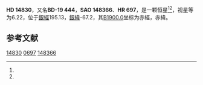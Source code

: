 {{Starbox begin
| name = HD 14830
}}
{{Starbox observe
| epoch = [[J2000.0|J2000.0]]
| constell = {{星座名待查}}<ref name=SIMBAD>{{cite web
 | url=http://simbad.u-strasbg.fr/simbad/sim-id?Ident=HR+697
 | title =Pulsating variable Star
 | publisher=Centre de Données astronomiques de Strasbourg
 | work=SIMBAD
 | accessdate=2012-07-13}}</ref><ref name=DATA>{{cite web
 | url=http://vizier.u-strasbg.fr/viz-bin/VizieR-5?-out.add=.&-source=5050&-corr=PK=HR&-out.max=9999&HR=697
 | title=VizieR Detailed Page
 | accessdate=2012-07-13
 | archive-url=https://web.archive.org/web/20160305044717/http://vizier.u-strasbg.fr/viz-bin/VizieR-5?-out.add=.&-source=5050&-corr=PK=HR&-out.max=9999&HR=697
 | archive-date=2016-03-05
 | dead-url=yes
 }}</ref>
| 星官 = 
| ra = {{RA|2|22|57.8}}<ref name=SIMBAD /><ref name=DATA />
| dec = {{DEC|-18|21|16}}<ref name=SIMBAD /><ref name=DATA />
| appmag_v = 6.22<ref name=SIMBAD /><ref name=DATA />
}}
{{Starbox character
| class = G5<ref name=SIMBAD /><ref name=DATA />
| b-v = 0.94<ref name=SIMBAD /><ref name=DATA />
| u-b = <ref name=SIMBAD /><ref name=DATA />
| r-i = <ref name=SIMBAD /><ref name=DATA />
| variable = 
}}
{{Starbox astrometry
| radial_v = 
| prop_mo_ra = 20
| parallax = 
| p_error = 
}}
{{Starbox catalog
| names =BD-19 444，[[SAO星表|SAO]] 148366，[[HD星表|HD]] 14830，[[HR星表|HR]] 697}}
{{Starbox reference |Simbad=HR+697}}
{{Starbox end}}

'''HD 14830'''，又名'''BD-19 444'''，'''SAO 148366'''、'''HR 697'''，是一颗恒星<ref name=SIMBAD /><ref name=DATA />，视星等为6.22，位于[[銀道座標系|銀經]]195.13，[[銀道座標系|銀緯]]-67.2，其[[B1900.0|B1900.0]]坐标为赤經{{RA|2|18|15.2}}，赤緯{{DEC|-18|-67.2|24}}。

== 参考文献 ==
{{reflist}}

{{star-stub}}

[[Category:HD和HDE天體|14830]]
[[Category:HR天體|0697]]
[[Category:SAO天體|148366]]